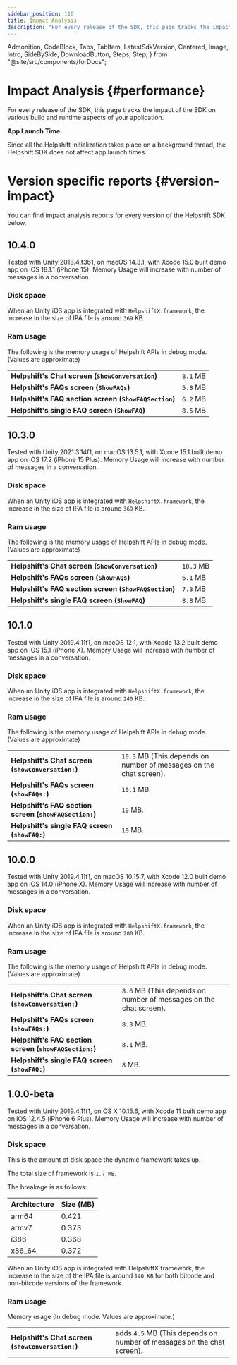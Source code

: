 ```yaml
---
sidebar_position: 110
title: Impact Analysis
description: "For every release of the SDK, this page tracks the impact of the SDK on various build and runtime aspects of your application."
---
```


  Admonition,
  CodeBlock,
  Tabs,
  TabItem,
  LatestSdkVersion,
  Centered,
  Image,
  Intro,
  SideBySide,
  DownloadButton,
  Steps,
  Step,
} from "@site/src/components/forDocs";

# Impact Analysis {#performance}

<Intro>

For every release of the SDK, this page tracks the impact of the SDK on various build and runtime aspects of your application.

</Intro>

<Admonition type="info" title="Note">

**App Launch Time**

Since all the Helpshift initialization takes place on a background thread, the Helpshift SDK does not affect app launch times.

</Admonition>

# Version specific reports {#version-impact}

You can find impact analysis reports for every version of the Helpshift SDK below.

## 10.4.0

<Admonition type="info" title="Note">

Tested with Unity 2018.4.f361, on macOS 14.3.1, with Xcode 15.0 built demo app on iOS 18.1.1 (iPhone 15). Memory Usage will increase with number of messages in a conversation.

</Admonition>

### Disk space

When an Unity iOS app is integrated with `HelpshiftX.framework`, the increase in the size of IPA file is around `369` KB.

### Ram usage

The following is the memory usage of Helpshift APIs in debug mode. (Values are approximate)

|                                                       |               |
| ----------------------------------------------------- | ------------- |
| **Helpshift's Chat screen (`ShowConversation`)**      |    `8.1` MB   |
| **Helpshift's FAQs screen (`ShowFAQs`)**              |    `5.8` MB   |
| **Helpshift's FAQ section screen (`ShowFAQSection`)** |    `6.2` MB   |
| **Helpshift's single FAQ screen (`ShowFAQ`)**         |    `8.5` MB   |

## 10.3.0

<Admonition type="info" title="Note">

Tested with Unity 2021.3.14f1, on macOS 13.5.1, with Xcode 15.1 built demo app on iOS 17.2 (iPhone 15 Plus). Memory Usage will increase with number of messages in a conversation.

</Admonition>

### Disk space

When an Unity iOS app is integrated with `HelpshiftX.framework`, the increase in the size of IPA file is around `369` KB.

### Ram usage

The following is the memory usage of Helpshift APIs in debug mode. (Values are approximate)

|                                                       |                |
| ----------------------------------------------------- | -------------- |
| **Helpshift's Chat screen (`ShowConversation`)**      |    `10.3` MB   |
| **Helpshift's FAQs screen (`ShowFAQs`)**              |    `6.1` MB    |
| **Helpshift's FAQ section screen (`ShowFAQSection`)** |    `7.3` MB    |
| **Helpshift's single FAQ screen (`ShowFAQ`)**         |    `8.8` MB    |

## 10.1.0

<Admonition type="info" title="Note">

Tested with Unity 2019.4.11f1, on macOS 12.1, with Xcode 13.2 built demo app on iOS 15.1 (iPhone X). Memory Usage will increase with number of messages in a conversation.

</Admonition>

### Disk space

When an Unity iOS app is integrated with `HelpshiftX.framework`, the increase in the size of IPA file is around `240` KB.

### Ram usage

The following is the memory usage of Helpshift APIs in debug mode. (Values are approximate)

|                                                                   |                                                                                    |
| ----------------------------------------------------------------- | ---------------------------------------------------------------------------------- |
| **Helpshift's Chat screen (<code>showConversation:</code>)**      |     <code>10.3</code> MB (This depends on number of messages on the chat screen).  |
| **Helpshift's FAQs screen (<code>showFAQs:</code>)**              |     <code>10.1</code> MB.                                                          |
| **Helpshift's FAQ section screen (<code>showFAQSection:</code>)** |     <code>10</code> MB.                                                            |
| **Helpshift's single FAQ screen (<code>showFAQ:</code>)**         |     <code>10</code> MB.                                                           |

## 10.0.0

<Admonition type="info" title="Note">

Tested with Unity 2019.4.11f1, on macOS 10.15.7, with Xcode 12.0 built demo app on iOS 14.0 (iPhone X). Memory Usage will increase with number of messages in a conversation.

</Admonition>

### Disk space

When an Unity iOS app is integrated with `HelpshiftX.framework`, the increase in the size of IPA file is around `200` KB.

### Ram usage

The following is the memory usage of Helpshift APIs in debug mode. (Values are approximate)

|                                                                   |                                                                                   |
| ----------------------------------------------------------------- | --------------------------------------------------------------------------------- |
| **Helpshift's Chat screen (<code>showConversation:</code>)**      |    <code>8.6</code> MB (This depends on number of messages on the chat screen).   |
| **Helpshift's FAQs screen (<code>showFAQs:</code>)**              |    <code>8.3</code> MB.                                                           |
| **Helpshift's FAQ section screen (<code>showFAQSection:</code>)** |    <code>8.1</code> MB.                                                           |
| **Helpshift's single FAQ screen (<code>showFAQ:</code>)**         |    <code>8</code> MB.                                                             |

## 1.0.0-beta

<Admonition type="info" title="Note">

Tested with Unity 2019.4.11f1, on OS X 10.15.6, with Xcode 11 built demo app on iOS 12.4.5 (iPhone 6 Plus). Memory Usage will increase with number of messages in a conversation.

</Admonition>

### Disk space

This is the amount of disk space the dynamic framework takes up.

The total size of framework is `1.7 MB`.

The breakage is as follows:

| Architecture | Size (MB) |
| ------------ | --------- |
| arm64        | 0.421     |
| armv7        | 0.373     |
| i386         | 0.368     |
| x86_64       | 0.372     |

When an Unity iOS app is integrated with HelpshiftX framework, the increase in the size of the IPA file is around `140 KB` for both bitcode and non-bitcode versions of the framework.

### Ram usage

Memory usage (In debug mode. Values are approximate.)

|                                                              |                                                                                   |
| ------------------------------------------------------------ | --------------------------------------------------------------------------------- |
| **Helpshift's Chat screen (<code>showConversation:</code>)** | adds <code>4.5</code> MB (This depends on number of messages on the chat screen). |
